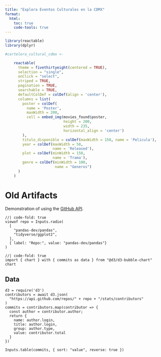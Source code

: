 ```yaml
---
title: "Explora Eventos Culturales en la CDMX"
format: 
  html:
    toc: true
    code-tools: true
---
```


```r
library(reactable)
library(dplyr)

#cartelera_cultural_cdmx <- 
```

```r
    reactable(
      theme = fivethirtyeight(centered = TRUE),
      selection = "single",
      onClick = "select",
      striped = TRUE,
      pagination = TRUE,
      searchable = TRUE,
      defaultColDef = colDef(align = 'center'),
      columns = list(
        poster = colDef(
          name = 'Poster',
          maxWidth = 200,
          cell = embed_img(movies_found$poster,
                           height = 200,
                           width = 235,
                           horizontal_align = 'center')
        ),
        titulo_disponible = colDef(maxWidth = 150, name = 'Pelicula'),
        year = colDef(maxWidth = 50,
                      name = 'Released'),
        plot = colDef(minWidth = 150,
                      name = 'Trama'),
        genre = colDef(minWidth = 100,
                       name = "Generos")
      )
    )
```




# Old Artifacts

Demonstration of using the [GitHub API](https://developer.github.com/v3). 

```ojs
//| code-fold: true
viewof repo = Inputs.radio(
  [
    "pandas-dev/pandas",
    "tidyverse/ggplot2",
  ], 
  { label: "Repo:", value: "pandas-dev/pandas"}
)
```

```ojs
//| code-fold: true
import { chart } with { commits as data } from "@d3/d3-bubble-chart"
chart
```


## Data

```ojs
d3 = require('d3')
contributors = await d3.json(
  "https://api.github.com/repos/" + repo + "/stats/contributors"
)
commits = contributors.map(contributor => {
  const author = contributor.author;
  return {
    name: author.login,
    title: author.login,
    group: author.type,
    value: contributor.total
  }
})
```

```ojs
Inputs.table(commits, { sort: "value", reverse: true })
```
